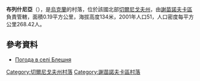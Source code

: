 {{coord|52|7|35|N|32|20|36|E|scale:100000|display=title}}

'''布列什尼亞'''（{{lang-uk|Блешня}}），是[[烏克蘭|烏克蘭]]的村落，位於該國北部[[切爾尼戈夫州|切爾尼戈夫州]]，由[[謝苗諾夫卡區|謝苗諾夫卡區]]負責管轄，面積0.19平方公里，海拔高度134米，2001年人口51，人口密度每平方公里268.42人。

==參考資料==
* [http://weather.in.ua/ua/chernigovskaja/1491 Погода в селі Блешня] {{Wayback|url=http://weather.in.ua/ua/chernigovskaja/1491 |date=20160305110336 }}

[[Category:切爾尼戈夫州村落|Category:切爾尼戈夫州村落]]
[[Category:謝苗諾夫卡區村落|Category:謝苗諾夫卡區村落]]


{{Chernihiv-geo-stub}}